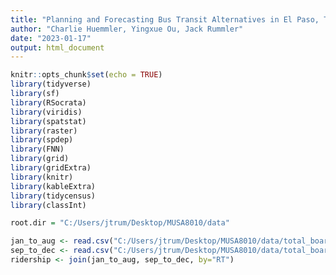 ```yaml
---
title: "Planning and Forecasting Bus Transit Alternatives in El Paso, Texas"
author: "Charlie Huemmler, Yingxue Ou, Jack Rummler"
date: "2023-01-17"
output: html_document
---
```


```r
knitr::opts_chunk$set(echo = TRUE)
library(tidyverse)
library(sf)
library(RSocrata)
library(viridis)
library(spatstat)
library(raster)
library(spdep)
library(FNN)
library(grid)
library(gridExtra)
library(knitr)
library(kableExtra)
library(tidycensus)
library(classInt)
```

```r
root.dir = "C:/Users/jtrum/Desktop/MUSA8010/data"
```

```r
jan_to_aug <- read.csv("C:/Users/jtrum/Desktop/MUSA8010/data/total_boardings_2021.csv")
sep_to_dec <- read.csv("C:/Users/jtrum/Desktop/MUSA8010/data/total_boardings_sept.csv")
ridership <- join(jan_to_aug, sep_to_dec, by="RT")
```
